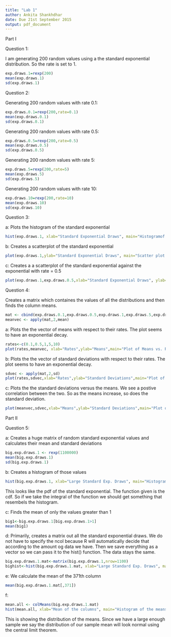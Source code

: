 ```yaml
---
title: "Lab 1"
author: Ankita Shankhdhar
date: Due 21st September 2015
output: pdf_document
---
```


Part I

Question 1:

I am generating 200 random values using a the standard exponential distribution. So the rate is set to 1.
```r
exp.draws.1=rexp(200)
mean(exp.draws.1)
sd(exp.draws.1)
```

Question 2:

Generating 200 random values with rate 0.1:
```r
exp.draws.0.1=rexp(200,rate=0.1)
mean(exp.draws.0.1)
sd(exp.draws.0.1)
```

Generating 200 random values with rate 0.5:
```r
exp.draws.0.5=rexp(200,rate=0.5)
mean(exp.draws.0.5)
sd(exp.draws.0.5)
```

Generating 200 random values with rate 5:
```r
exp.draws.5=rexp(200,rate=5)
mean(exp.draws.5)
sd(exp.draws.5)
```

Generating 200 random values with rate 10:
```r
exp.draws.10=rexp(200,rate=10)
mean(exp.draws.10)
sd(exp.draws.10)
```

Question 3:

a: Plots the histogram of the standard exponential
```r
hist(exp.draws.1, xlab="Standard Exponential Draws", main="Histogramof Standard Exponential Draws")
```

b: Creates a scatterplot of the standard exponential
```r
plot(exp.draws.1,ylab="Standard Exponential Draws", main="Scatter plot of Standard Exp. Draws")
```

c: Creates a a scatterplot of the standard exponential against the exponential with rate = 0.5
```r
plot(exp.draws.1,exp.draws.0.5,xlab="Standard Exponential Draws", ylab="Expoenential Draws with rate=0.5",main="Histogram of Standard Exponential Draws")
```

Question 4:

Creates a matrix which containes the values of all the distributions and then finds the column means.
```r
mat <- cbind(exp.draws.0.1,exp.draws.0.5,exp.draws.1,exp.draws.5,exp.draws.10)
meanvec <- apply(mat,2,mean)
```

a: Plots the the vector of means with respect to their rates. The plot seems to have an exponential decay.
```r
rates<-c(0.1,0.5,1,5,10)
plot(rates,meanvec, xlab="Rates",ylab="Means",main="Plot of Means vs. Rates")
```

b: Plots the the vector of standard deviations with respect to their rates. The plot seems to have an exponential decay.
```r
sdvec <- apply(mat,2,sd)
plot(rates,sdvec,xlab="Rates",ylab="Standard Deviations",main="Plot of Standard Deviations vs. Rates")
```

c: Plots the the standard deviations versus the means. We see a postive correlation between the two. So as the means increase, so does the standard deviation. 
```r
plot(meanvec,sdvec,xlab="Means",ylab="Standard Deviations",main="Plot of Standard Deviations vs. Means")
```

Part II

Question 5:

a: Creates a huge matrix of random standard exponential values and calculates their mean and standard deviations
```r
big.exp.draws.1 <- rexp(1100000)
mean(big.exp.draws.1)
sd(big.exp.draws.1)
```

b: Creates a histogram of those values
```r
hist(big.exp.draws.1, xlab="Large Standard Exp. Draws", main="Histogram of large standard Exp. Draws")
```

This looks like the pdf of the standard exponential. The function given is the cdf. So if we take the integral of the function we should get something that resembels the histogram. 

c: Finds the mean of only the values greater than 1
```r
big1<-big.exp.draws.1[big.exp.draws.1>1]
mean(big1)
```

d: Primarily, creates a matrix out all the standard exponential draws. We do not have to specify the ncol because R will automatically decide that according to the amount og data we have. Then we save everything as a vector so we can pass it to the hist() function. The data stays the same. 
```r
big.exp.draws.1.mat<-matrix(big.exp.draws.1,nrow=1100)
bighist<-hist(big.exp.draws.1.mat, xlab="Large Standard Exp. Draws", main="Histogram of the matrix of large standard Exp. Draws")
```

e: We calculate the mean of the 371th column
```r
mean(big.exp.draws.1.mat[,371])
```

f:
```r
mean.all <- colMeans(big.exp.draws.1.mat)
hist(mean.all, xlab="Mean of the columns", main="Histogram of the means of the columns of big matrix")
```

This is showing the distribution of the means. Since we have a large enough sample we say the distribution of our sample mean will look normal using the central limit theorem.
